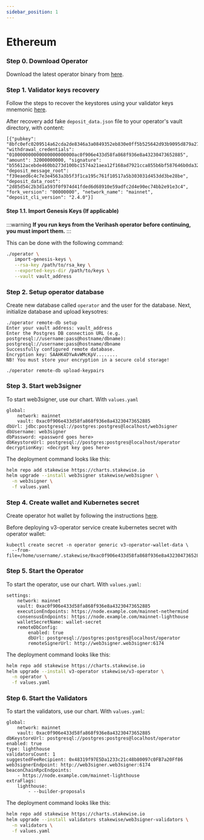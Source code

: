 ```yaml
---
sidebar_position: 1
---
```


# Ethereum

### Step 0. Download Operator

Download the latest operator binary from [here](https://github.com/stakewise/v3-operator/releases).

### Step 1. Validator keys recovery

Follow the steps to recover the keystores using your validator keys mnemonic [here](https://github.com/stakewise/v3-operator#recover-vault-data-directory-and-keystores).

After recovery add fake `deposit_data.json` file to your operator's vault directory, with content:

```
[{"pubkey": "8bfc0efc0209514a62cda2de8346a3a0849352eb830e0ff5b525642d93b9095d879a2789b284da14e348f85711b6b6d0", "withdrawal_credentials": "010000000000000000000000ac0f906e433d58fa868f936e8a43230473652885", "amount": 32000000000, "signature": "b55612acebde460bb273d100bc1574a21aea12f168ad7921cca855b6bf587646b0da329d4b17944773a876a90d87939a001a3857ca224b300ebe57703dce6be37d074e892fd65aa64e92284092efa14c38c1ed17f9fb4e3cd7a585ea66d46b03", "deposit_message_root": "f39eaed6c4c7e3e4563a3b5f3f1ca195c761f10517a5b303031d453dd3be28be", "deposit_data_root": "2d85d54c2b3d1a593f0f974d41fded6d68910e59adfc2d4e90ec74bb2e91e3c4", "fork_version": "00000000", "network_name": "mainnet", "deposit_cli_version": "2.4.0"}]
```

#### Step 1.1. Import Genesis Keys (If applicable)

:::warning
**If you run keys from the Verihash operator before continuing, you must import them.**
:::

This can be done with the following command:

```bash
./operator \
   import-genesis-keys \
   --rsa-key /path/to/rsa_key \
   --exported-keys-dir /path/to/keys \
   --vault vault_address
```

### Step 2. Setup operator database

Create new database called `operator` and the user for the database. Next, initialize database and upload keysotres:

```
./operator remote-db setup
Enter your vault address: vault_address
Enter the Postgres DB connection URL (e.g. postgresql://username:pass@hostname/dbname): postgresql://username:pass@hostname/dbname
Successfully configured remote database.
Encryption key: SAAHK4DYwAvWMcKpV........
NB! You must store your encryption in a secure cold storage!

./operator remote-db upload-keypairs
```

### Step 3. Start web3signer

To start web3signer, use our chart. With `values.yaml`&#x20;

```
global:
    network: mainnet
    vault: 0xac0f906e433d58fa868f936e8a43230473652885
dbUrl: jdbc:postgresql://postgres:postgres@localhost/web3signer
dbUsername: web3signer
dbPassword: <password goes here>
dbKeystoreUrl: postgresql://postgres:postgres@localhost/operator
decryptionKey: <decrypt key goes here>
```

The deployment command looks like this:

```sh
helm repo add stakewise https://charts.stakewise.io
helm upgrade --install web3signer stakewise/web3signer \
  -n web3signer \
  -f values.yaml
```

### Step 4. Create wallet and Kubernetes secret

Сreate operator hot wallet by following the instructions [here](https://github.com/stakewise/v3-operator#3-create-wallet).

Before deploying v3-operator service create kubernetes secret with operator wallet:

```
kubectl create secret -n operator generic v3-operator-wallet-data \
  --from-file=/home/username/.stakewise/0xac0f906e433d58fa868f936e8a43230473652885/wallet
```

### Step 5. Start the Operator

To start the operator, use our chart. With `values.yaml`:&#x20;

```
settings:
    network: mainnet
    vault: 0xac0f906e433d58fa868f936e8a43230473652885
    executionEndpoints: https://node.example.com/mainnet-nethermind
    consensusEndpoints: https://node.example.com/mainnet-lighthouse
    walletSecretName: wallet-secret
    remoteDbConfig:
        enabled: true
        dbUrl: postgresql://postgres:postgres@localhost/operator
        remoteSignerUrl: http://web3signer.web3signer:6174
```

The deployment command looks like this:

```sh
helm repo add stakewise https://charts.stakewise.io
helm upgrade --install v3-operator stakewise/v3-operator \
  -n operator \
  -f values.yaml
```

### Step 6. Start the Validators

To start the validators, use our chart. With `values.yaml`:

```
global:
    network: mainnet
    vault: 0xac0f906e433d58fa868f936e8a43230473652885
dbKeystoreUrl: postgresql://postgres:postgres@localhost/operator
enabled: true
type: lighthouse
validatorsCount: 1
suggestedFeeRecipient: 0x48319f97E5Da1233c21c48b80097c0FB7a20Ff86
web3signerEndpoint: http://web3signer.web3signer:6174
beaconChainRpcEndpoints:
    - https://node.example.com/mainnet-lighthouse
extraFlags:
    lighthouse:
        - --builder-proposals
```

The deployment command looks like this:

```sh
helm repo add stakewise https://charts.stakewise.io
helm upgrade --install validators stakewise/web3signer-validators \
  -n validators \
  -f values.yaml
```
